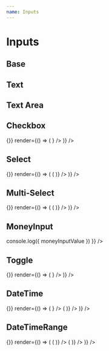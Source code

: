 ```yaml
---
name: Inputs
---
```



<PropsTable of={Inputs.Base} />

# Inputs

## Base

<Playground>
  <div className="mb-3">
    <Inputs.Base label="Base Input" />
  </div>
  <div className="mb-3 p-1" style={{ backgroundColor: "var(--dark-black)" }}>
    <Inputs.Base appearance="inverted" label="Inverted Input" />
  </div>
  <div className="mb-3">
    <Inputs.Base appearance="contrast" label="Contrast Input" />
  </div>
</Playground>

## Text

<Playground>
  <div className="mb-3">
    <Inputs.Text label="Text Input" />
  </div>
</Playground>

## Text Area

<Playground>
  <div className="mb-3">
    <Inputs.TextArea label="Text Area Input" />
  </div>
</Playground>

## Checkbox

<Playground>
  <div className="mb-3">
    <Form
      onSubmit={() => {}}
      render={() => (
        <Field
          name="checkbox"
          render={props => <Inputs.Checkbox label="Checkbox" {...props} />}
        />
      )}
    />
  </div>
</Playground>

## Select

<Playground>
  <div className="mb-3">
    <Form
      initialValues={{ select: "option1" }}
      onSubmit={() => {}}
      render={() => (
        <Field
          name="select"
          render={props => (
            <Inputs.Select
              label="Select an option"
              {...props}
              options={[
                { label: "Option 1", value: "option1" },
                { label: "Option 2", value: "option2" },
                { label: "Option 3", value: "option3" },
                { label: "Option 4", value: "option4" }
              ]}
            />
          )}
        />
      )}
    />
  </div>
</Playground>

## Multi-Select

<Playground>
  <div className="mb-3">
    <Form
      initialValues={{ multiSelect: ["option1", "option2"] }}
      onSubmit={() => {}}
      render={() => (
        <Field
          name="multiSelect"
          render={props => (
            <Inputs.MultiSelect
              label="Select an option"
              options={[
                { label: "Option 1", value: "option1" },
                { label: "Option 2", value: "option2" },
                { label: "Option 3", value: "option3" },
                { label: "Option 4", value: "option4" }
              ]}
              {...props}
            />
          )}
        />
      )}
    />
  </div>
</Playground>

## MoneyInput

<Playground>
  <Inputs.Money
    label="Amount"
    extendedPrecision={true}
    input={{
      value: 22.38778,
      onChange: moneyInputValue => console.log({ moneyInputValue })
    }}
  />
</Playground>

## Toggle

<Playground>
  <Form
    initialValues={{ toggle: true }}
    onSubmit={() => {}}
    render={() => (
      <Field
        name="toggle"
        render={props => <Inputs.Toggle label="Toggle" {...props} />}
      />
    )}
  />
</Playground>

## DateTime

<Playground>
  <Form
    initialValues={{ toggle: true }}
    onSubmit={() => {}}
    render={() => (
      <React.Fragment>
        <Field
          name="date"
          render={props => <Inputs.DateTime label="Date" {...props} />}
        />
        <Field
          name="datetime"
          render={props => (
            <Inputs.DateTime includeTime label="DateTime" {...props} />
          )}
        />
      </React.Fragment>
    )}
  />
</Playground>

## DateTimeRange

<Playground>
  <Form
    initialValues={{ toggle: true }}
    onSubmit={() => {}}
    render={() => (
      <React.Fragment>
        <Field
          name="daterange"
          render={props => (
            <Inputs.DateTimeRange label="Date Ragne" {...props} />
          )}
        />
        <Field
          name="datetimerange"
          render={props => (
            <Inputs.DateTimeRange
              includeTime
              label="DateTime Ranger"
              {...props}
            />
          )}
        />
      </React.Fragment>
    )}
  />
</Playground>
